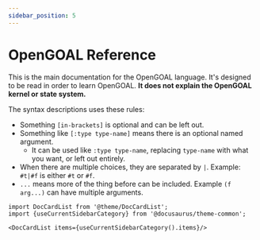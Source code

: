 ```yaml
---
sidebar_position: 5
---
```


# OpenGOAL Reference

This is the main documentation for the OpenGOAL language. It's designed to be read in order to learn OpenGOAL. **It does not explain the OpenGOAL kernel or state system.**

The syntax descriptions uses these rules:

- Something `[in-brackets]` is optional and can be left out.
- Something like `[:type type-name]` means there is an optional named argument.
  - It can be used like `:type type-name`, replacing `type-name` with what you want, or left out entirely.
- When there are multiple choices, they are separated by `|`. Example: `#t|#f` is either `#t` or `#f`.
- `...` means more of the thing before can be included. Example `(f arg...)` can have multiple arguments.

```mdx-code-block
import DocCardList from '@theme/DocCardList';
import {useCurrentSidebarCategory} from '@docusaurus/theme-common';

<DocCardList items={useCurrentSidebarCategory().items}/>
```
